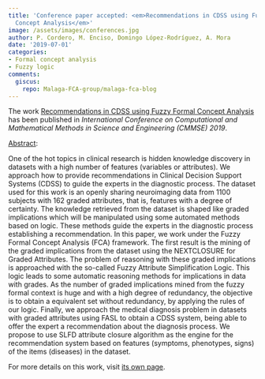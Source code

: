 ```yaml
---
title: 'Conference paper accepted: <em>Recommendations in CDSS using Fuzzy Formal
  Concept Analysis</em>'
image: /assets/images/conferences.jpg
author: P. Cordero, M. Enciso, Domingo López-Rodríguez, A. Mora
date: '2019-07-01'
categories:
- Formal concept analysis
- Fuzzy logic
comments:
  giscus:
    repo: Malaga-FCA-group/malaga-fca-blog
---
```


The work <u>Recommendations in CDSS using Fuzzy Formal Concept Analysis</u> has been published in <em>International Conference on Computational and Mathematical Methods in Science and Engineering (CMMSE) 2019</em>.

<u>Abstract</u>:



One of the hot topics in  clinical research is  hidden knowledge discovery  in
  datasets with a high number of features (variables or attributes). We approach how
  to provide recommendations in Clinical Decision Support Systems (CDSS) to guide
  the experts in the diagnostic process. The dataset used for this work is an openly
  sharing neuroimaging data from 1100 subjects with 162 graded attributes, that is,
  features with a degree of certainty. The knowledge retrieved from the dataset is
  shaped like graded implications which will be manipulated using  some automated
  methods based on logic. These methods guide the experts in the diagnostic process  establishing
  a recommendation. In this paper, we work under the Fuzzy Formal Concept Analysis
  (FCA) framework. The first result is the mining of the graded implications from
  the dataset using the NEXTCLOSURE for Graded Attributes. The problem of reasoning
  with these graded implications is approached with  the so-called  Fuzzy Attribute
  Simplification Logic. This logic leads to some automatic reasoning methods for implications
  in data with grades. As the number of graded implications mined from the fuzzy formal
  context is huge and with a high degree of redundancy, the objective is to obtain
  a equivalent set without redundancy, by applying the rules of our logic.  Finally,
  we approach the medical diagnosis problem in datasets with graded attributes using
  FASL to obtain a CDSS system, being able to offer the expert a recommendation about
  the diagnosis process.  We propose to use SLFD attribute closure algorithm as the
  engine for the recommendation system based on features (symptoms, phenotypes, signs)
  of the items (diseases) in the dataset.




For more details on this work, visit <a href='/publications/conferences/2019-cmmse'>its own page</a>.
